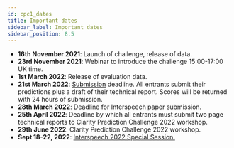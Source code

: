 ```yaml
---
id: cpc1_dates
title: Important dates
sidebar_label: Important dates
sidebar_position: 8.5
---
```


- **16th November 2021**: Launch of challenge, release of data.
- **23rd November 2021**: Webinar to introduce the challenge 15:00-17:00 UK time.
- **1st March 2022**: Release of evaluation data.
- **21st March 2022**: [Submission](./cpc1_submission) deadline. All entrants submit their predictions plus a draft of their technical report. Scores will be returned with 24 hours of submission.
- **28th March 2022**: Deadline for Interspeech paper submission.
- **25th April 2022**: Deadline by which all entrants must submit two page technical reports to Clarity Prediction Challenge 2022 workshop.
- **29th June 2022**: Clarity Prediction Challenge 2022 workshop.
- **Sept 18-22, 2022**: [Interspeech 2022 Special Session.](https://claritychallenge.github.io/interspeech2022_siphil)
